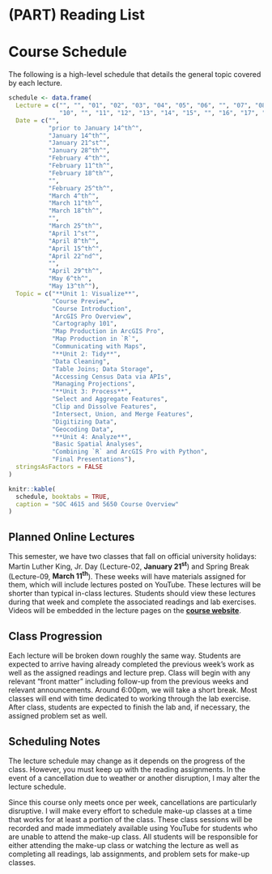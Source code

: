 # (PART) Reading List {-}

# Course Schedule

The following is a high-level schedule that details the general topic covered by each lecture.

```r
schedule <- data.frame(
  Lecture = c("", "", "01", "02", "03", "04", "05", "06", "", "07", "08", "09", 
              "10", "", "11", "12", "13", "14", "15", "", "16", "17", ""),
  Date = c("",
           "prior to January 14^th^", 
           "January 14^th^", 
           "January 21^st^", 
           "January 28^th^",  
           "February 4^th^", 
           "February 11^th^",
           "February 18^th^",
           "",
           "February 25^th^", 
           "March 4^th^", 
           "March 11^th^", 
           "March 18^th^", 
           "", 
           "March 25^th^", 
           "April 1^st^", 
           "April 8^th^", 
           "April 15^th^", 
           "April 22^nd^", 
           "",
           "April 29^th^", 
           "May 6^th^",
           "May 13^th^"),
  Topic = c("**Unit 1: Visualize**",
            "Course Preview", 
            "Course Introduction", 
            "ArcGIS Pro Overview", 
            "Cartography 101", 
            "Map Production in ArcGIS Pro", 
            "Map Production in `R`", 
            "Communicating with Maps", 
            "**Unit 2: Tidy**",
            "Data Cleaning", 
            "Table Joins; Data Storage", 
            "Accessing Census Data via APIs", 
            "Managing Projections", 
            "**Unit 3: Process**", 
            "Select and Aggregate Features", 
            "Clip and Dissolve Features", 
            "Intersect, Union, and Merge Features", 
            "Digitizing Data", 
            "Geocoding Data", 
            "**Unit 4: Analyze**",
            "Basic Spatial Analyses", 
            "Combining `R` and ArcGIS Pro with Python", 
            "Final Presentations"),
  stringsAsFactors = FALSE
)

knitr::kable(
  schedule, booktabs = TRUE,
  caption = "SOC 4615 and 5650 Course Overview"
)
```

## Planned Online Lectures

This semester, we have two classes that fall on official university holidays: Martin Luther King, Jr. Day (Lecture-02, **January 21^st^**) and Spring Break (Lecture-09, **March 11^th^**). These weeks will have materials assigned for them, which will include lectures posted on YouTube. These lectures will be shorter than typical in-class lectures. Students should view these lectures during that week and complete the associated readings and lab exercises. Videos will be embedded in the lecture pages on the [**course website**](https://slu-soc5650.github.io/).

## Class Progression

Each lecture will be broken down roughly the same way. Students are expected to arrive having already completed the previous week's work as well as the assigned readings and lecture prep. Class will begin with any relevant "front matter" including follow-up from the previous weeks and relevant announcements. Around 6:00pm, we will take a short break. Most classes will end with time dedicated to working through the lab exercise. After class, students are expected to finish the lab and, if necessary, the assigned problem set as well.

## Scheduling Notes

The lecture schedule may change as it depends on the progress of the class. However, you must keep up with the reading assignments. In the event of a cancellation due to weather or another disruption, I may alter the lecture schedule.

Since this course only meets once per week, cancellations are particularly disruptive. I will make every effort to schedule make-up classes at a time that works for at least a portion of the class. These class sessions will be recorded and made immediately available using YouTube for students who are unable to attend the make-up class. All students will be responsible for either attending the make-up class or watching the lecture as well as completing all readings, lab assignments, and problem sets for make-up classes.
